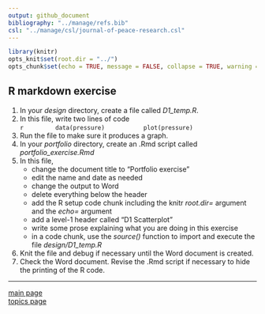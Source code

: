 ```yaml
---
output: github_document
bibliography: "../manage/refs.bib" 
csl: "../manage/csl/journal-of-peace-research.csl"
---
```


```r
library(knitr)
opts_knit$set(root.dir = "../")
opts_chunk$set(echo = TRUE, message = FALSE, collapse = TRUE, warning = FALSE)
```


## R markdown exercise

1. In your *design* directory, create a file called *D1_temp.R*.  
2. In this file, write two lines of code  
    ```r
        data(pressure)  
        plot(pressure)  
    ```
3. Run the file to make sure it produces a graph.  
4. In your *portfolio* directory, create an .Rmd script called *portfolio_exercise.Rmd*    
5. In this file, 
    - change the document title to "Portfolio exercise"  
    - edit the name and date as needed  
    - change the output to Word  
    - delete everything below the header  
    - add the R setup code chunk including the knitr *root.dir=* argument and the *echo=* argument  
    - add a level-1 header called "D1 Scatterplot"  
    - write some prose explaining what you are doing in this exercise  
    - in a code chunk, use the *source()* function to import and execute the file *design/D1_temp.R*
6. Knit the file and debug if necessary until the Word document is created. 
7. Check the Word document. Revise the .Rmd script if necessary to hide the printing of the R code. 
    





---

[main page](../README.md)<br> 
[topics page](../README-by-topic.md)



